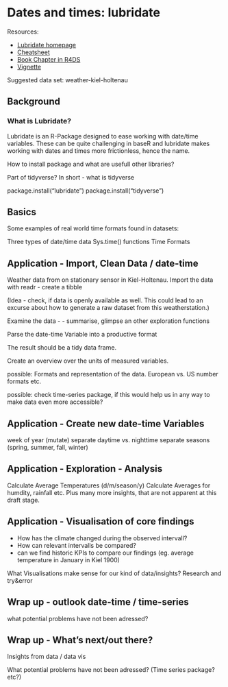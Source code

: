 # Dates and times: lubridate {#lubridate}

Resources:

- [Lubridate homepage](https://lubridate.tidyverse.org/)
- [Cheatsheet](https://rawgit.com/rstudio/cheatsheets/master/lubridate.pdf)
- [Book Chapter in R4DS](https://r4ds.had.co.nz/dates-and-times.html)
- [Vignette](https://cran.r-project.org/web/packages/lubridate/vignettes/lubridate.html)

Suggested data set: weather-kiel-holtenau

## Background

### What is Lubridate?
Lubridate is an R-Package designed to ease working with date/time variables. These can be quite challenging in baseR and lubridate makes working with dates and times more frictionless, hence the name.

How to install package and what are usefull other libraries?

Part of tidyverse? In short - what is tidyverse

package.install("lubridate")
package.install("tidyverse")


## Basics

Some examples of real world time formats found in datasets:

Three types of date/time data
Sys.time() functions
Time Formats

## Application - Import, Clean Data / date-time

Weather data from on stationary sensor in Kiel-Holtenau. 
Import the data with readr - create a tibble

(Idea - check, if data is openly available as well. This could lead to an excurse about how to generate a raw dataset from this weatherstation.)

Examine the data - - summarise, glimpse an other exploration functions

Parse the date-time Variable into a productive format

The result should be a tidy data frame.

Create an overview over the units of measured variables.

possible: Formats and representation of the data. European vs. US number formats etc.

possible: check time-series package, if this would help us in any way to make data even more accessible?

## Application - Create new date-time Variables

week of year (mutate)
separate daytime vs. nighttime
separate seasons (spring, summer, fall, winter)


## Application - Exploration - Analysis

Calculate Average Temperatures (d/m/season/y)
Calculate Averages for humdity, rainfall etc.
Plus many more insights, that are not apparent at this draft stage.


## Application - Visualisation of core findings

- How has the climate changed during the observed intervall?
- How can relevant intervalls be compared?
- can we find historic KPIs to compare our findings (eg. average temperature in January in Kiel 1900)

What Visualisations make sense for our kind of data/insights? Research and try&error

## Wrap up - outlook date-time / time-series
what potential problems have not been adressed?

## Wrap up - What's next/out there?
Insights from data / data vis

What potential problems have not been adressed? (Time series package? etc?)
